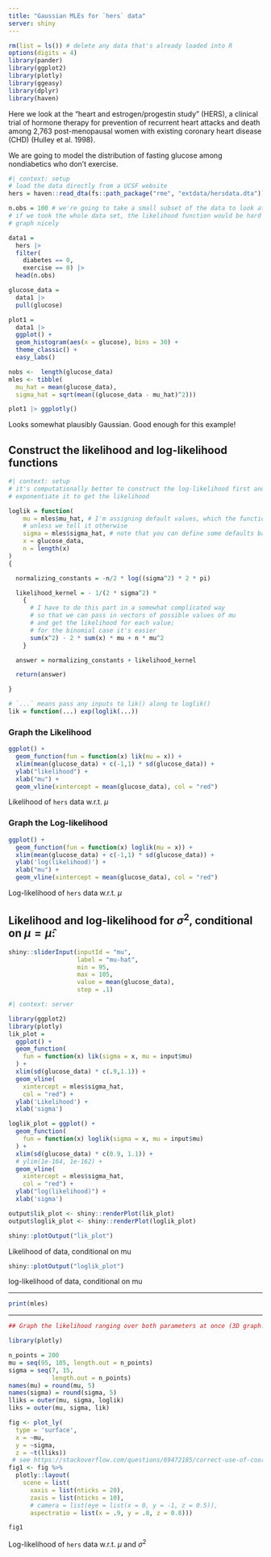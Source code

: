 ```yaml
---
title: "Gaussian MLEs for `hers` data"
server: shiny
---
```


```r

rm(list = ls()) # delete any data that's already loaded into R
options(digits = 4)
library(pander)
library(ggplot2)
library(plotly)
library(ggeasy)
library(dplyr)
library(haven)
```


Here we look at the "heart and estrogen/progestin study" (HERS), a clinical
trial of hormone therapy for prevention of recurrent heart attacks and
death among 2,763 post-menopausal women with existing coronary heart disease
(CHD) (Hulley et al. 1998).

We are going to model the distribution of fasting glucose among nondiabetics who don't exercise.

```r
#| context: setup
# load the data directly from a UCSF website
hers = haven::read_dta(fs::path_package("rme", "extdata/hersdata.dta"))

n.obs = 100 # we're going to take a small subset of the data to look at;
# if we took the whole data set, the likelihood function would be hard to
# graph nicely

data1 =
  hers |>
  filter(
    diabetes == 0,
    exercise == 0) |>
  head(n.obs)

glucose_data =
  data1 |>
  pull(glucose)

plot1 =
  data1 |>
  ggplot() +
  geom_histogram(aes(x = glucose), bins = 30) +
  theme_classic() +
  easy_labs()

nobs <-  length(glucose_data)
mles <- tibble(
  mu_hat = mean(glucose_data),
  sigma_hat = sqrt(mean((glucose_data - mu_hat)^2)))

plot1 |> ggplotly()

```

Looks somewhat plausibly Gaussian. Good enough for this example!

## Construct the likelihood and log-likelihood functions

```r
#| context: setup
# it's computationally better to construct the log-likelihood first and then
# exponentiate it to get the likelihood

loglik = function(
    mu = mles$mu_hat, # I'm assigning default values, which the function will use
    # unless we tell it otherwise
    sigma = mles$sigma_hat, # note that you can define some defaults based on other arguments
    x = glucose_data,
    n = length(x)
)
{

  normalizing_constants = -n/2 * log((sigma^2) * 2 * pi)

  likelihood_kernel = - 1/(2 * sigma^2) *
    {
      # I have to do this part in a somewhat complicated way
      # so that we can pass in vectors of possible values of mu
      # and get the likelihood for each value;
      # for the binomial case it's easier
      sum(x^2) - 2 * sum(x) * mu + n * mu^2
    }

  answer = normalizing_constants + likelihood_kernel

  return(answer)

}

# `...` means pass any inputs to lik() along to loglik()
lik = function(...) exp(loglik(...))


```

### Graph the Likelihood

:::{#fig-likelihood-mu}

```r
ggplot() +
  geom_function(fun = function(x) lik(mu = x)) +
  xlim(mean(glucose_data) + c(-1,1) * sd(glucose_data)) +
  ylab("likelihood") +
  xlab("mu") +
  geom_vline(xintercept = mean(glucose_data), col = "red")

```

Likelihood of `hers` data w.r.t. $\mu$

:::

### Graph the Log-likelihood

:::{#fig-loglik-mu}

```r

ggplot() +
  geom_function(fun = function(x) loglik(mu = x)) +
  xlim(mean(glucose_data) + c(-1,1) * sd(glucose_data)) +
  ylab('log(likelihood)') +
  xlab("mu") +
  geom_vline(xintercept = mean(glucose_data), col = "red")


```

Log-likelihood of `hers` data w.r.t. $\mu$

:::

## Likelihood and log-likelihood for $\sigma^2$, conditional on $\mu = \hat\mu$:



```r
shiny::sliderInput(inputId = "mu",
                   label = "mu-hat",
                   min = 95,
                   max = 105,
                   value = mean(glucose_data),
                   step = .1)
```


```r
#| context: server

library(ggplot2)
library(plotly)
lik_plot = 
  ggplot() +
  geom_function(
    fun = function(x) lik(sigma = x, mu = input$mu)
  ) +
  xlim(sd(glucose_data) * c(.9,1.1)) +
  geom_vline(
    xintercept = mles$sigma_hat,
    col = "red") +
  ylab('Likelihood') +
  xlab('sigma')

loglik_plot = ggplot() +
  geom_function(
    fun = function(x) loglik(sigma = x, mu = input$mu)
  ) +
  xlim(sd(glucose_data) * c(0.9, 1.1)) +
  # ylim(1e-164, 1e-162) +
  geom_vline(
    xintercept = mles$sigma_hat,
    col = "red") +
  ylab("log(likelihood)") +
  xlab('sigma')

output$lik_plot <- shiny::renderPlot(lik_plot)
output$loglik_plot <- shiny::renderPlot(loglik_plot)
```

:::{#fig-shiny1 layout-ncol=2}

:::{#fig-lik-plot1}

```r
shiny::plotOutput("lik_plot")
```

Likelihood of data, conditional on mu

:::

:::{#fig-loglik-plot1}

```r
shiny::plotOutput("loglik_plot")

```

log-likelihood of data, conditional on mu

:::

:::

---

:::{#tbl-mles}

```r
print(mles)
```

:::

---

:::{#fig-3d-llik}

```r

## Graph the likelihood ranging over both parameters at once (3D graph!):

library(plotly)

n_points = 200
mu = seq(95, 105, length.out = n_points)
sigma = seq(7, 15, 
            length.out = n_points)
names(mu) = round(mu, 5)
names(sigma) = round(sigma, 5)
lliks = outer(mu, sigma, loglik)
liks = outer(mu, sigma, lik)

fig <- plot_ly(
  type = 'surface',
  x = ~mu,
  y = ~sigma,
  z = ~t(lliks)) 
 # see https://stackoverflow.com/questions/69472185/correct-use-of-coordinates-to-plot-surface-data-with-plotly for explanation of why transpose `t()` is needed
fig1 <- fig %>%
  plotly::layout(
    scene = list(
      xaxis = list(nticks = 20),
      zaxis = list(nticks = 10),
      # camera = list(eye = list(x = 0, y = -1, z = 0.5)),
      aspectratio = list(x = .9, y = .8, z = 0.8)))

fig1
```

Log-likelihood of `hers` data w.r.t. $\mu$ and $\sigma^2$

:::
